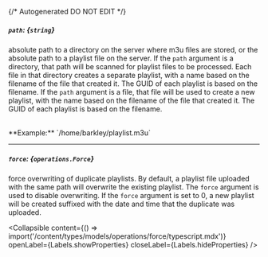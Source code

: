 {/* Autogenerated DO NOT EDIT  */}

##### `path`: *{`string`}*
absolute path to a directory on the server where m3u files are stored, or the absolute path to a playlist file on the server. 
If the `path` argument is a directory, that path will be scanned for playlist files to be processed. 
Each file in that directory creates a separate playlist, with a name based on the filename of the file that created it. 
The GUID of each playlist is based on the filename. 
If the `path` argument is a file, that file will be used to create a new playlist, with the name based on the filename of the file that created it. 
The GUID of each playlist is based on the filename.

<br/>
**Example:** `/home/barkley/playlist.m3u`

---
##### `force`: *{`operations.Force`}*
force overwriting of duplicate playlists. By default, a playlist file uploaded with the same path will overwrite the existing playlist. 
The `force` argument is used to disable overwriting. If the `force` argument is set to 0, a new playlist will be created suffixed with the date and time that the duplicate was uploaded.


<Collapsible content={() => import('/content/types/models/operations/force/typescript.mdx')} openLabel={Labels.showProperties} closeLabel={Labels.hideProperties} />



